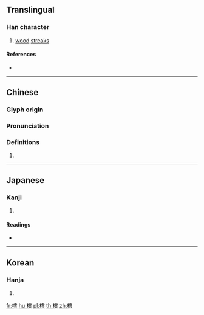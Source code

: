 ==Translingual==

===Han character===
{{Han char|rn=75|rad=木|as=12|sn=16|four=|canj=DMBI|ids=⿰木雲}}

# [[wood]] [[streak]]s

====References====
* {{Han ref|kx=0553.130|dkj=15537|dj=0941.250|hdz=21290.050|uh=6A52|ud=27218}}

----

==Chinese==
{{zh-forms}}

===Glyph origin===
{{Han etym}}

===Pronunciation===
{{zh-pron
|m=yún
|c=wan4
|mc=y
|oc=y
|ma=
|cat=n
}}

===Definitions===
{{zh-hanzi}}

# {{rfdef|lang=zh}}

----

==Japanese==

===Kanji===
{{ja-kanji|grade=|rs=木12}}

# {{defn|lang=ja|sort=木12}}

====Readings====
* {{ja-readings|on=[[うん]] (un)|kun=[[もくめ]] (mokume)}}

----

==Korean==

===Hanja===
{{ko-hanja|hangeul=운|eumhun=|rv=un|mr=un|y=wun}}

# {{defn|lang=ko|sort=木12}}

[[fr:橒]]
[[hu:橒]]
[[pl:橒]]
[[th:橒]]
[[zh:橒]]